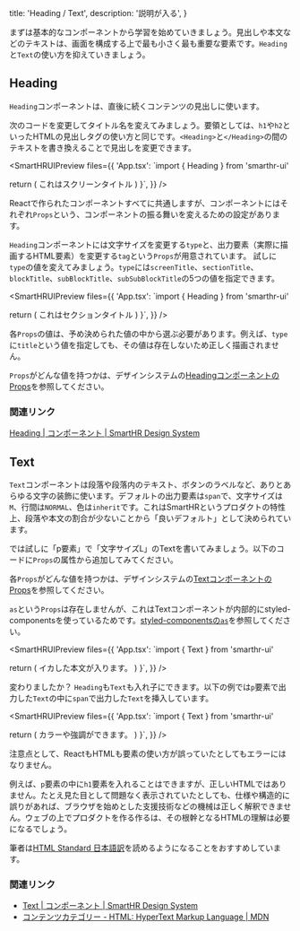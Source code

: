   title: 'Heading / Text',
  description: '説明が入る',
}



まずは基本的なコンポーネントから学習を始めていきましょう。見出しや本文などのテキストは、画面を構成する上で最も小さく最も重要な要素です。`Heading`と`Text`の使い方を抑えていきましょう。

## Heading

`Heading`コンポーネントは、直後に続くコンテンツの見出しに使います。

次のコードを変更してタイトル名を変えてみましょう。要領としては、`h1`や`h2`といったHTMLの見出しタグの使い方と同じです。`<Heading>`と`</Heading>`の間のテキストを書き換えることで見出しを変更できます。

<SmartHRUIPreview
  files={{
    'App.tsx': `import { Heading } from 'smarthr-ui'

  return (
    <Heading type="screenTitle" tag="h1">
      これはスクリーンタイトル
    </Heading>
  )
}`,
  }}
/>

Reactで作られたコンポーネントすべてに共通しますが、コンポーネントにはそれぞれ`Props`という、コンポーネントの振る舞いを変えるための設定があります。

`Heading`コンポーネントには文字サイズを変更する`type`と、出力要素（実際に描画するHTML要素）を変更する`tag`という`Props`が用意されています。
試しに`type`の値を変えてみましょう。`type`には`screenTitle`、`sectionTitle`、`blockTitle`、`subBlockTitle`、`subSubBlockTitle`の5つの値を指定できます。

<SmartHRUIPreview
  files={{
    'App.tsx': `import { Heading } from 'smarthr-ui'

  return (
    <Heading type="sectionTitle" tag="h1">
      これはセクションタイトル
    </Heading>
  )
}`,
  }}
/>

各`Props`の値は、予め決められた値の中から選ぶ必要があります。例えば、`type`に`title`という値を指定しても、その値は存在しないため正しく描画されません。

`Props`がどんな値を持つかは、デザインシステムの[HeadingコンポーネントのProps](https://smarthr.design/products/components/heading/#h2-4)を参照してください。


### 関連リンク

[Heading | コンポーネント | SmartHR Design System](https://smarthr.design/products/components/heading/)


## Text

`Text`コンポーネントは段落や段落内のテキスト、ボタンのラベルなど、ありとあらゆる文字の装飾に使います。デフォルトの出力要素は`span`で、文字サイズは`M`、行間は`NORMAL`、色は`inherit`です。これはSmartHRというプロダクトの特性上、段落や本文の割合が少ないことから「良いデフォルト」として決められています。

では試しに「p要素」で「文字サイズL」のTextを書いてみましょう。以下のコードに`Props`の属性から追加してみてください。

各`Props`がどんな値を持つかは、デザインシステムの[TextコンポーネントのProps](https://smarthr.design/products/components/text/#h2-0)を参照してください。

`as`という`Props`は存在しませんが、これはTextコンポーネントが内部的にstyled-componentsを使っているためです。[styled-componentsの`as`](https://styled-components.com/docs/api#as-polymorphic-prop)を参照してください。

<SmartHRUIPreview
  files={{
    'App.tsx': `import { Text } from 'smarthr-ui'

  return (
    <Text>
      イカした本文が入ります。
    </Text>
  )
}`,
  }}
/>

変わりましたか？ `Heading`も`Text`も入れ子にできます。以下の例では`p`要素で出力した`Text`の中に`span`で出力した`Text`を挿入しています。

<SmartHRUIPreview
  files={{
    'App.tsx': `import { Text } from 'smarthr-ui'

  return (
    <Text as="p">
      <Text color="TEXT_LINK" weight="bold">カラーや強調</Text>ができます。
    </Text>
  )
}`,
  }}
/>

注意点として、ReactもHTMLも要素の使い方が誤っていたとしてもエラーにはなりません。

例えば、`p`要素の中に`h1`要素を入れることはできますが、正しいHTMLではありません。たとえ見た目として問題なく表示されていたとしても、仕様や構造的に誤りがあれば、ブラウザを始めとした支援技術などの機械は正しく解釈できません。ウェブの上でプロダクトを作る作るは、その根幹となるHTMLの理解は必要になるでしょう。

筆者は[HTML Standard 日本語訳](https://momdo.github.io/html/)を読めるようになることをおすすめしています。


### 関連リンク

- [Text | コンポーネント | SmartHR Design System](https://smarthr.design/products/components/text/)
- [コンテンツカテゴリー - HTML: HyperText Markup Language | MDN](https://developer.mozilla.org/ja/docs/Web/HTML/Content_categories)